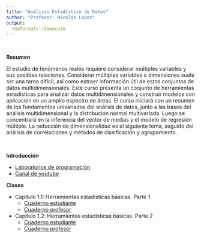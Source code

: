```yaml
---
title: "Análisis Estadístico de Datos"
author: "Profesor: Nicolás López"
output:
  rmdformats::downcute
---
```


<br>

**Resumen** 

El estudio de fenómenos reales requiere considerar múltiples variables y sus posibles relaciones. Considerar múltiples variables o dimensiones suele ser una tarea difícil, así como extraer información útil de estos conjuntos de datos multidimensionales. Este curso presenta un conjunto de herramientas estadísticas para analizar datos multidimensionales y construir modelos con aplicación en un amplio espectro de áreas. El curso iniciará con un resumen de los fundamentos univariados del análisis de datos, junto a las bases del análisis multidimensional y la distribución normal multivariada. Luego se concentrará en la inferencia del vector de medias y el modelo de regresión múltiple. La reducción de dimensionalidad es el siguiente tema, seguido del análisis de correlaciones y métodos de clasificación y agrupamiento. 

<br>

**Introducción**

- [Laboratorios de programación](https://anlopezl.github.io/files/AED/Laboratorios.html)
- [Canal de youtube](https://www.youtube.com/@SimpleEstad%C3%ADstica)

**Clases**

- Capítulo 1.1: Herramientas estadísticas básicas. Parte 1
  - [Cuaderno estudiante](https://anlopezl.github.io/files/AED/NB1_1_EST.html)
  - [Cuaderno profesor](https://anlopezl.github.io/files/AED/NB1_1_PRF.html)
- Capítulo 1.2: Herramientas estadísticas básicas. Parte 2
  - [Cuaderno estudiante](https://anlopezl.github.io/files/AED/NB1_2_EST.html)
  - [Cuaderno profesor](https://anlopezl.github.io/files/AED/NB1_2_PRF.html)
<!-- - Capítulo 2: Introducción normal multivariada y visualización. -->
<!--   - [Cuaderno estudiante](https://anlopezl.github.io/files/AED/NB2_EST.html) -->
<!--   - [Cuaderno profesor](https://anlopezl.github.io/files/AED/NB2_PRF.html) -->
<!-- - Capítulo 3: Análisis de componentes principales. -->
<!--   - [Cuaderno estudiante](https://anlopezl.github.io/files/AED/NB3.html) -->
<!-- - Capítulo 4: Clustering. -->
<!--   - [Cuaderno estudiante](https://anlopezl.github.io/files/AED/NB4_EST.html) -->
<!--   - [Cuaderno profesor](https://anlopezl.github.io/files/AED/NB4_PRF.html) -->
<!-- - Capítulo 5: Regresión lineal en múltiples variables. -->
<!--   - [Cuaderno estudiante](https://anlopezl.github.io/files/AED/NB5_EST.html) -->
<!--   - [Cuaderno profesor](https://anlopezl.github.io/files/AED/NB5_PRF.html) -->
<!-- - Capítulo 6: ANOVA. -->
<!--   - [Cuaderno estudiante](https://anlopezl.github.io/files/AED/NB6_EST.html) -->
<!--   - [Cuaderno profesor](https://anlopezl.github.io/files/AED/NB6_PRF.html) -->